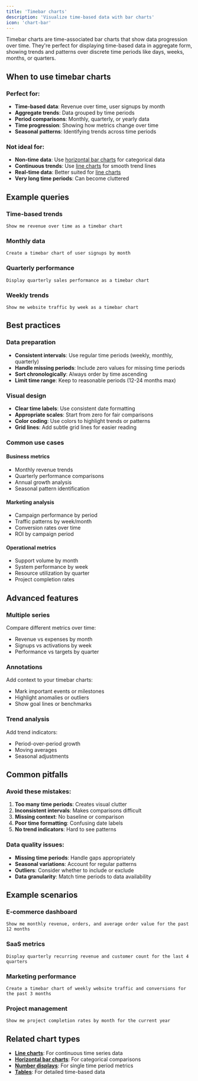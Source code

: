 ```yaml
---
title: 'Timebar charts'
description: 'Visualize time-based data with bar charts'
icon: 'chart-bar'
---
```


Timebar charts are time-associated bar charts that show data progression over time. They're perfect for displaying time-based data in aggregate form, showing trends and patterns over discrete time periods like days, weeks, months, or quarters.

<!-- TODO: Add screenshot of timebar chart showing time-based data with bars over discrete time periods -->

## When to use timebar charts

### Perfect for:
- **Time-based data**: Revenue over time, user signups by month
- **Aggregate trends**: Data grouped by time periods
- **Period comparisons**: Monthly, quarterly, or yearly data
- **Time progression**: Showing how metrics change over time
- **Seasonal patterns**: Identifying trends across time periods

### Not ideal for:
- **Non-time data**: Use [horizontal bar charts](/features/chart-types/horizontal-bar-charts) for categorical data
- **Continuous trends**: Use [line charts](/features/chart-types/line-charts) for smooth trend lines
- **Real-time data**: Better suited for [line charts](/features/chart-types/line-charts)
- **Very long time periods**: Can become cluttered

## Example queries

### Time-based trends
```
Show me revenue over time as a timebar chart
```

### Monthly data
```
Create a timebar chart of user signups by month
```

### Quarterly performance
```
Display quarterly sales performance as a timebar chart
```

### Weekly trends
```
Show me website traffic by week as a timebar chart
```



## Best practices

### Data preparation
- **Consistent intervals**: Use regular time periods (weekly, monthly, quarterly)
- **Handle missing periods**: Include zero values for missing time periods
- **Sort chronologically**: Always order by time ascending
- **Limit time range**: Keep to reasonable periods (12-24 months max)

### Visual design
- **Clear time labels**: Use consistent date formatting
- **Appropriate scales**: Start from zero for fair comparisons
- **Color coding**: Use colors to highlight trends or patterns
- **Grid lines**: Add subtle grid lines for easier reading

### Common use cases

#### Business metrics
- Monthly revenue trends
- Quarterly performance comparisons
- Annual growth analysis
- Seasonal pattern identification

#### Marketing analysis
- Campaign performance by period
- Traffic patterns by week/month
- Conversion rates over time
- ROI by campaign period

#### Operational metrics
- Support volume by month
- System performance by week
- Resource utilization by quarter
- Project completion rates

## Advanced features

### Multiple series
Compare different metrics over time:
- Revenue vs expenses by month
- Signups vs activations by week
- Performance vs targets by quarter

### Annotations
Add context to your timebar charts:
- Mark important events or milestones
- Highlight anomalies or outliers
- Show goal lines or benchmarks

### Trend analysis
Add trend indicators:
- Period-over-period growth
- Moving averages
- Seasonal adjustments

## Common pitfalls

### Avoid these mistakes:
1. **Too many time periods**: Creates visual clutter
2. **Inconsistent intervals**: Makes comparisons difficult
3. **Missing context**: No baseline or comparison
4. **Poor time formatting**: Confusing date labels
5. **No trend indicators**: Hard to see patterns

### Data quality issues:
- **Missing time periods**: Handle gaps appropriately
- **Seasonal variations**: Account for regular patterns
- **Outliers**: Consider whether to include or exclude
- **Data granularity**: Match time periods to data availability

## Example scenarios

### E-commerce dashboard
```
Show me monthly revenue, orders, and average order value for the past 12 months
```

### SaaS metrics
```
Display quarterly recurring revenue and customer count for the last 4 quarters
```

### Marketing performance
```
Create a timebar chart of weekly website traffic and conversions for the past 3 months
```

### Project management
```
Show me project completion rates by month for the current year
```

## Related chart types

- **[Line charts](/features/chart-types/line-charts)**: For continuous time series data
- **[Horizontal bar charts](/features/chart-types/horizontal-bar-charts)**: For categorical comparisons
- **[Number displays](/features/chart-types/number-displays)**: For single time period metrics
- **[Tables](/features/chart-types/tables)**: For detailed time-based data

